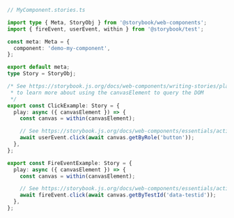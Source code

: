 ```ts
// MyComponent.stories.ts

import type { Meta, StoryObj } from '@storybook/web-components';
import { fireEvent, userEvent, within } from '@storybook/test';

const meta: Meta = {
  component: 'demo-my-component',
};

export default meta;
type Story = StoryObj;

/* See https://storybook.js.org/docs/web-components/writing-stories/play-function#working-with-the-canvas
 * to learn more about using the canvasElement to query the DOM
 */
export const ClickExample: Story = {
  play: async ({ canvasElement }) => {
    const canvas = within(canvasElement);

    // See https://storybook.js.org/docs/web-components/essentials/actions#automatically-matching-args to learn how to setup logging in the Actions panel
    await userEvent.click(await canvas.getByRole('button'));
  },
};

export const FireEventExample: Story = {
  play: async ({ canvasElement }) => {
    const canvas = within(canvasElement);

    // See https://storybook.js.org/docs/web-components/essentials/actions#automatically-matching-args to learn how to setup logging in the Actions panel
    await fireEvent.click(await canvas.getByTestId('data-testid'));
  },
};
```
